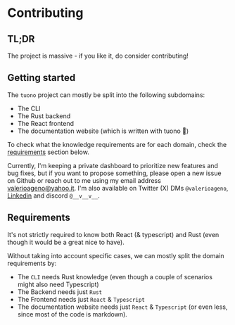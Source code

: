 
<Head>
  <title>Tuono - Contributing</title>
  <link rel="canonical" href="https://tuono.dev/documentation/contributing" />
</Head>


<Breadcrumbs>
  <Element label="✨ Contributing" />
</Breadcrumbs>

# Contributing

## TL;DR

The project is massive - if you like it, do consider contributing!

## Getting started

The `tuono` project can mostly be split into the following subdomains:

- The CLI
- The Rust backend
- The React frontend
- The documentation website (which is written with tuono 🚀)

To check what the knowledge requirements are for each domain, check the
[requirements](#requirements) section below.

Currently, I'm keeping a private dashboard to prioritize new features and bug fixes, but if you
want to propose something, please open a new issue on Github or reach out to me using
my email address [valerioageno@yahoo.it](mailto:valerioageno@yahoo.it). I'm also available
on Twitter (X) DMs `@valerioageno`, [Linkedin](https://www.linkedin.com/in/valerioageno)
and discord `@__v__v__`.

## Requirements

It's not strictly required to know both React (& typescript) and Rust (even though it
would be a great nice to have).

Without taking into account specific cases, we can mostly split the domain requirements by:

- The `CLI` needs Rust knowledge (even though a couple of scenarios might also need Typescript)
- The Backend needs just `Rust`
- The Frontend needs just `React` & `Typescript`
- The documentation website needs just `React` & `Typescript` (or even less, since most of the
  code is markdown).
